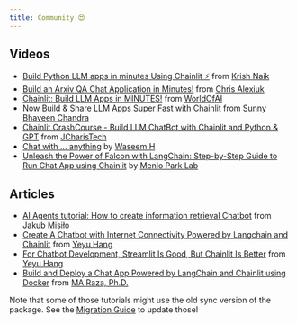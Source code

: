 ```yaml
---
title: Community 😍
---
```


## Videos

- [Build Python LLM apps in minutes Using Chainlit ⚡️](https://www.youtube.com/watch?v=tv7rn5AsxFY) from [Krish Naik](https://twitter.com/Krishnaik06)
- [Build an Arxiv QA Chat Application in Minutes!](https://www.youtube.com/watch?v=9SBUStfCtmk) from [Chris Alexiuk](https://twitter.com/c_s_ale)
- [Chainlit: Build LLM Apps in MINUTES!](https://www.youtube.com/watch?v=rcXPq3UcxIY) from [WorldOfAI](https://www.youtube.com/@intheworldofai)
- [Now Build & Share LLM Apps Super Fast with Chainlit](https://www.youtube.com/watch?v=_S3usFpVJOM) from [Sunny Bhaveen Chandra](https://www.youtube.com/c/c17hawke)
- [Chainlit CrashCourse - Build LLM ChatBot with Chainlit and Python & GPT](https://www.youtube.com/watch?v=pqriC9OT2aY) from [JCharisTech](https://www.youtube.com/@JCharisTech)
- [Chat with ... anything](https://twitter.com/waseemhnyc/status/1665923724426502148) by [Waseem H](https://twitter.com/waseemhnyc)
- [Unleash the Power of Falcon with LangChain: Step-by-Step Guide to Run Chat App using Chainlit](https://www.youtube.com/watch?v=HG0_0lqrWs4&ab_channel=MenloParkLab) by [Menlo Park Lab](https://www.youtube.com/@menloparklab)

## Articles

- [AI Agents tutorial: How to create information retrieval Chatbot](https://lablab.ai/t/agents-retrieval-chatbot) from [Jakub Misiło](https://www.linkedin.com/in/jmisilo/)
- [Create A Chatbot with Internet Connectivity Powered by Langchain and Chainlit](https://levelup.gitconnected.com/create-a-chatbot-with-internet-connectivity-powered-by-langchain-and-chainlit-cba86f57ab2e) from [Yeyu Hang](https://medium.com/@wenbohuang0307)
- [For Chatbot Development, Streamlit Is Good, But Chainlit Is Better](https://levelup.gitconnected.com/for-chatbot-development-streamlit-is-good-but-chainlit-is-better-4112f9473a69) from [Yeyu Hang](https://medium.com/@wenbohuang0307)
- [Build and Deploy a Chat App Powered by LangChain and Chainlit using Docker](https://levelup.gitconnected.com/build-deploy-a-chat-app-powered-by-langchain-chainlit-using-docker-4f687da08625) from [MA Raza, Ph.D.](https://medium.com/gitconnected/build-deploy-a-chat-app-powered-by-langchain-chainlit-using-docker-4f687da08625)

Note that some of those tutorials might use the old sync version of the package. See the [Migration Guide](/examples/openai-sql) to update those!